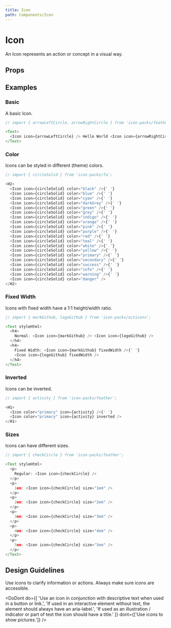 ```yaml
---
title: Icon
path: Components/Icon
---
```



# Icon

An Icon represents an action or concept in a visual way.

## Props

<Props of="Icon" />

## Examples

### Basic

A basic Icon.

```js live
// import { arrowLeftCircle, arrowRightCircle } from 'icon-packs/feather';

<Text>
  <Icon icon={arrowLeftCircle} /> Hello World <Icon icon={arrowRightCircle} />
</Text>
```

### Color

Icons can be styled in different (theme) colors.

```js live
// import { circleSolid } from 'icon-packs/fa';

<H2>
  <Icon icon={circleSolid} color="black" />{' '}
  <Icon icon={circleSolid} color="blue" />{' '}
  <Icon icon={circleSolid} color="cyan" />{' '}
  <Icon icon={circleSolid} color="darkGrey" />{' '}
  <Icon icon={circleSolid} color="green" />{' '}
  <Icon icon={circleSolid} color="grey" />{' '}
  <Icon icon={circleSolid} color="indigo" />{' '}
  <Icon icon={circleSolid} color="orange" />{' '}
  <Icon icon={circleSolid} color="pink" />{' '}
  <Icon icon={circleSolid} color="purple" />{' '}
  <Icon icon={circleSolid} color="red" />{' '}
  <Icon icon={circleSolid} color="teal" />{' '}
  <Icon icon={circleSolid} color="white" />{' '}
  <Icon icon={circleSolid} color="yellow" />{' '}
  <Icon icon={circleSolid} color="primary" />{' '}
  <Icon icon={circleSolid} color="secondary" />{' '}
  <Icon icon={circleSolid} color="success" />{' '}
  <Icon icon={circleSolid} color="info" />{' '}
  <Icon icon={circleSolid} color="warning" />{' '}
  <Icon icon={circleSolid} color="danger" />
</H2>
```

### Fixed Width

Icons with fixed width have a 1:1 height/width ratio.

```js live
// import { markGithub, logoGithub } from 'icon-packs/octicons';

<Text styleHtml>
  <h4>
    Normal: <Icon icon={markGithub} /> <Icon icon={logoGithub} />
  </h4>
  <h4>
    Fixed Width: <Icon icon={markGithub} fixedWidth />{' '}
    <Icon icon={logoGithub} fixedWidth />
  </h4>
</Text>
```

### Inverted

Icons can be inverted.

```js live
// import { activity } from 'icon-packs/feather';

<H1>
  <Icon color="primary" icon={activity} />{' '}
  <Icon color="primary" icon={activity} inverted />
</H1>
```

### Sizes

Icons can have different sizes.

```js live
// import { checkCircle } from 'icon-packs/feather';

<Text styleHtml>
  <p>
    Regular: <Icon icon={checkCircle} />
  </p>
  <p>
    1em: <Icon icon={checkCircle} size="1em" />
  </p>
  <p>
    2em: <Icon icon={checkCircle} size="2em" />
  </p>
  <p>
    3em: <Icon icon={checkCircle} size="3em" />
  </p>
  <p>
    4em: <Icon icon={checkCircle} size="4em" />
  </p>
  <p>
    5em: <Icon icon={checkCircle} size="5em" />
  </p>
</Text>
```

## Design Guidelines

Use icons to clarify information or actions. Always make sure icons are accessible.

<DoDont
  do={[
    'Use an icon in conjunction with descriptive text when used in a button or link.',
    'If used in an interactive element without text, the alement should always have an aria-label.',
    'If used as an illustration / indicator or part of text the icon should have a title.'
  ]}
  dont={['Use icons to show pictures.']}
/>
